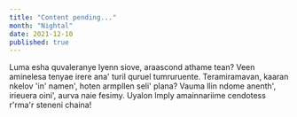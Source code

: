 ```yaml
---
title: "Content pending..."
month: "Nightal"
date: 2021-12-10
published: true
---
```


Luma esha quvaleranye lyenn siove, araascond athame tean? Veen aminelesa tenyae irere ana' turil quruel tumruruente. Teramiramavan, kaaran nkelov 'in' namen', hoten armpllen seli' plana? Vauma llin ndome anenth', irieuera oini', aurva naie fesimy. Uyalon lmply amainnariime cendotess r'rma'r steneni chaina!
